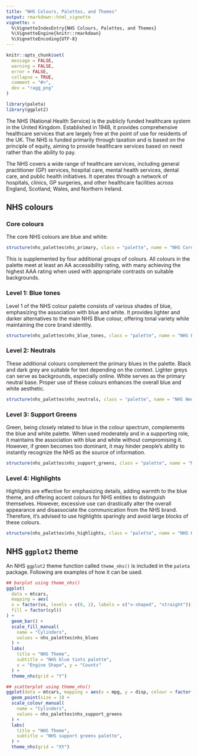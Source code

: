 ```yaml
---
title: "NHS Colours, Palettes, and Themes"
output: rmarkdown::html_vignette
vignette: >
  %\VignetteIndexEntry{NHS Colours, Palettes, and Themes}
  %\VignetteEngine{knitr::rmarkdown}
  %\VignetteEncoding{UTF-8}
---
```


```r
knitr::opts_chunk$set(
  message = FALSE,
  warning = FALSE,
  error = FALSE,
  collapse = TRUE,
  comment = "#>",
  dev = "ragg_png"
)
```

```r
library(paleta)
library(ggplot2)
```

The NHS (National Health Service) is the publicly funded healthcare system in the United Kingdom. Established in 1948, it provides comprehensive healthcare services that are largely free at the point of use for residents of the UK. The NHS is funded primarily through taxation and is based on the principle of equity, aiming to provide healthcare services based on need rather than the ability to pay.

The NHS covers a wide range of healthcare services, including general practitioner (GP) services, hospital care, mental health services, dental care, and public health initiatives. It operates through a network of hospitals, clinics, GP surgeries, and other healthcare facilities across England, Scotland, Wales, and Northern Ireland.

## NHS colours

### Core colours

The core NHS colours are blue and white:

```r
structure(nhs_palettes$nhs_primary, class = "palette", name = "NHS Core Colours")
```

This is supplemented by four additional groups of colours. All colours in the palette meet at least an AA accessibility rating, with many achieving the highest AAA rating when used with appropriate contrasts on suitable backgrounds.

### Level 1: Blue tones

Level 1 of the NHS colour palette consists of various shades of blue, emphasizing the association with blue and white. It provides lighter and darker alternatives to the main NHS Blue colour, offering tonal variety while maintaining the core brand identity.

```r
structure(nhs_palettes$nhs_blue_tones, class = "palette", name = "NHS Blues")
```

### Level 2: Neutrals

These additional colours complement the primary blues in the palette. Black and dark grey are suitable for text depending on the context. Lighter greys can serve as backgrounds, especially online. White serves as the primary neutral base. Proper use of these colours enhances the overall blue and white aesthetic.

```r
structure(nhs_palettes$nhs_neutrals, class = "palette", name = "NHS Neutrals")
```

### Level 3: Support Greens

Green, being closely related to blue in the colour spectrum, complements the blue and white palette. When used moderately and in a supporting role, it maintains the association with blue and white without compromising it. However, if green becomes too dominant, it may hinder people's ability to instantly recognize the NHS as the source of information.

```r
structure(nhs_palettes$nhs_support_greens, class = "palette", name = "NHS Support Greens")
```

### Level 4: Highlights

Highlights are effective for emphasizing details, adding warmth to the blue theme, and offering accent colours for NHS entities to distinguish themselves. However, excessive use can drastically alter the overall appearance and disassociate the communication from the NHS brand. Therefore, it's advised to use highlights sparingly and avoid large blocks of these colours.

```r
structure(nhs_palettes$nhs_highlights, class = "palette", name = "NHS Highlights")
```

## NHS `ggplot2` theme

An NHS `ggplot2` theme function called `theme_nhs()` is included in the `paleta` package. Following are examples of how it can be used.

```r
## barplot using theme_nhs()
ggplot(
  data = mtcars,
  mapping = aes(
  x = factor(vs, levels = c(0, 1), labels = c("v-shaped", "straight")),
  fill = factor(cyl))
) +
  geom_bar() +
  scale_fill_manual(
    name = "Cylinders", 
    values = nhs_palettes$nhs_blues
  ) +
  labs(
    title = "NHS Theme",
    subtitle = "NHS blue tints palette",
    x = "Engine Shape", y = "Counts"
  ) +
  theme_nhs(grid = "Y")
```

```r
## scatterplot using theme_nhs()
ggplot(data = mtcars, mapping = aes(x = mpg, y = disp, colour = factor(cyl))) +
  geom_point(size = 3) +
  scale_colour_manual(
    name = "Cylinders", 
    values = nhs_palettes$nhs_support_greens
  ) +
  labs(
    title = "NHS Theme",
    subtitle = "NHS support greens palette",
  ) +
  theme_nhs(grid = "XY")
```

